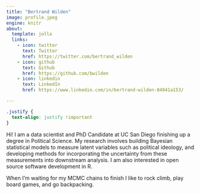 ```yaml
---
title: "Bertrand Wilden"
image: profile.jpeg
engine: knitr
about:
  template: jolla
  links:
    - icon: twitter
      text: Twitter
      href: https://twitter.com/bertrand_wilden
    - icon: github
      text: Github
      href: https://github.com/bwilden
    - icon: linkedin
      text: LinkedIn
      href: https://www.linkedin.com/in/bertrand-wilden-84041a153/

---
```


```css
.justify {
  text-align: justify !important
}
```

::: {.justify}

Hi! I am a data scientist and PhD Candidate at UC San Diego finishing up a degree in Political Science. My research involves building Bayesian statistical models to measure latent variables such as political ideology, and developing methods for incorporating the uncertainty from these measurements into downstream analysis. I am also interested in open source software development in R.

When I'm waiting for my MCMC chains to finish I like to rock climb, play board games, and go backpacking.

:::
